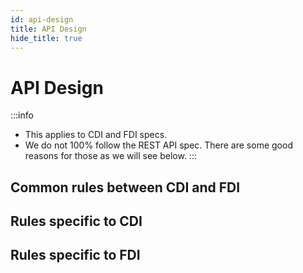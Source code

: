 ```yaml
---
id: api-design
title: API Design
hide_title: true
---
```


# API Design

:::info
- This applies to CDI and FDI specs.
- We do not 100% follow the REST API spec. There are some good reasons for those as we will see below.
:::

## Common rules between CDI and FDI

## Rules specific to CDI

## Rules specific to FDI
